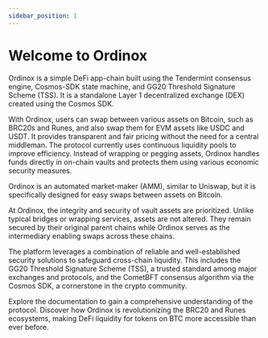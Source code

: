 ```yaml
---
sidebar_position: 1
---
```


# Welcome to Ordinox

Ordinox is a simple DeFi app-chain built using the Tendermint consensus engine, Cosmos-SDK state machine, and GG20 Threshold Signature Scheme (TSS). It is a standalone Layer 1 decentralized exchange (DEX) created using the Cosmos SDK.

With Ordinox, users can swap between various assets on Bitcoin, such as BRC20s and Runes, and also swap them for EVM assets like USDC and USDT. It provides transparent and fair pricing without the need for a central middleman. The protocol currently uses continuous liquidity pools to improve efficiency. Instead of wrapping or pegging assets, Ordinox handles funds directly in on-chain vaults and protects them using various economic security measures. 

Ordinox is an automated market-maker (AMM), similar to Uniswap, but it is specifically designed for easy swaps between assets on Bitcoin.

At Ordinox, the integrity and security of vault assets are prioritized. Unlike typical bridges or wrapping services, assets are not altered. They remain secured by their original parent chains while Ordinox serves as the intermediary enabling swaps across these chains.

The platform leverages a combination of reliable and well-established security solutions to safeguard cross-chain liquidity. This includes the GG20 Threshold Signature Scheme (TSS), a trusted standard among major exchanges and protocols, and the CometBFT consensus algorithm via the Cosmos SDK, a cornerstone in the crypto community.

Explore the documentation to gain a comprehensive understanding of the protocol. Discover how Ordinox is revolutionizing the BRC20 and Runes ecosystems, making DeFi liquidity for tokens on BTC more accessible than ever before.
